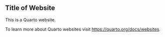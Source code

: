 

## Title of Website


This is a Quarto website.

To learn more about Quarto websites visit <https://quarto.org/docs/websites>.


